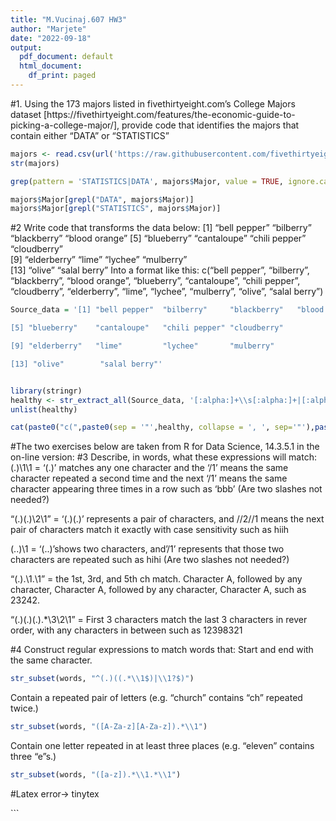 ```yaml
---
title: "M.Vucinaj.607 HW3"
author: "Marjete"
date: "2022-09-18"
output:
  pdf_document: default
  html_document:
    df_print: paged
---
```


#1. Using the 173 majors listed in fivethirtyeight.com’s College Majors dataset [https://fivethirtyeight.com/features/the-economic-guide-to-picking-a-college-major/], provide code that identifies the majors that contain either "DATA" or "STATISTICS"
```r
majors <- read.csv(url('https://raw.githubusercontent.com/fivethirtyeight/data/master/college-majors/majors-list.csv'), stringsAsFactors = F)
str(majors)
```

```r
grep(pattern = 'STATISTICS|DATA', majors$Major, value = TRUE, ignore.case = TRUE)
```
```r
majors$Major[grepl("DATA", majors$Major)]
majors$Major[grepl("STATISTICS", majors$Major)]
```


#2 Write code that transforms the data below:
[1] "bell pepper"  "bilberry"     "blackberry"   "blood orange"
[5] "blueberry"    "cantaloupe"   "chili pepper" "cloudberry"  
[9] "elderberry"   "lime"         "lychee"       "mulberry"    
[13] "olive"        "salal berry"
Into a format like this:
c("bell pepper", "bilberry", "blackberry", "blood orange", "blueberry", "cantaloupe", "chili pepper", "cloudberry", "elderberry", "lime", "lychee", "mulberry", "olive", "salal berry")
```r
Source_data = '[1] "bell pepper"  "bilberry"     "blackberry"   "blood orange"

[5] "blueberry"    "cantaloupe"   "chili pepper" "cloudberry"  

[9] "elderberry"   "lime"         "lychee"       "mulberry"    

[13] "olive"        "salal berry"'


library(stringr)
healthy <- str_extract_all(Source_data, '[:alpha:]+\\s[:alpha:]+|[:alpha:]+')
unlist(healthy)
```

```r
cat(paste0("c(",paste0(sep = '"',healthy, collapse = ', ', sep='"'),paste(")")))

```

#The two exercises below are taken from R for Data Science, 14.3.5.1 in the on-line version:
#3 Describe, in words, what these expressions will match:
(.)\1\1 = '(.)' matches any one character and the '/1' means the same character repeated a second time and the next '/1' means the same character appearing three times in a row such as 'bbb'
(Are two slashes not needed?)

"(.)(.)\\2\\1" = '(.)(.)' represents a pair of characters, and //2//1 means the next pair of characters match it exactly with case sensitivity such as hiih

(..)\1 = '(..)'shows two characters, and '/1' represents that those two characters are repeated such as hihi
(Are two slashes not needed?)

"(.).\\1.\\1" =  the 1st, 3rd, and 5th ch match.  Character A, followed by any character, Character A, followed by any character, Character A, such as 23242.

"(.)(.)(.).*\\3\\2\\1" = First 3 characters match the last 3 characters in rever order, with any characters in between such as 12398321


#4 Construct regular expressions to match words that:
Start and end with the same character.
```r
str_subset(words, "^(.)((.*\\1$)|\\1?$)")
```

Contain a repeated pair of letters (e.g. "church" contains "ch" repeated twice.)
```r
str_subset(words, "([A-Za-z][A-Za-z]).*\\1")

```

Contain one letter repeated in at least three places (e.g. "eleven" contains three "e"s.)
```r
str_subset(words, "([a-z]).*\\1.*\\1")

```
#Latex error-> tinytex

```

